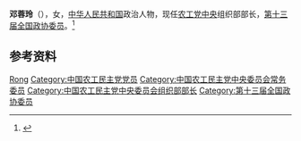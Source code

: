 '''邓蓉玲'''（{{bd|？|}}），女，[[中华人民共和国|中华人民共和国]]政治人物，现任[[农工党中央|农工党中央]]组织部部长，[[第十三届全国政协委员|第十三届全国政协委员]]。<ref>{{Cite web|title=89名农工党党员担任第十三届全国政协委员|url=http://www.tuanjiebao.com/2018-03/01/content_133751.htm|accessdate=2021-02-05|work=团结网|archive-date=2021-02-13|archive-url=https://web.archive.org/web/20210213033651/http://www.tuanjiebao.com/2018-03/01/content_133751.htm|dead-url=no}}</ref>

== 参考资料 ==
{{reflist}}

{{Navboxes
| title  = 邓蓉玲在[[中国农工民主党|中国农工民主党]]的职务
| list1  =
{{中国农工民主党第十六届中央委员会}}
}}

{{Authority control}}
{{DEFAULTSORT:Deng}}
[[Category:邓姓|Rong]]
[[Category:中国农工民主党党员|Category:中国农工民主党党员]]
[[Category:中国农工民主党中央委员会常务委员|Category:中国农工民主党中央委员会常务委员]]
[[Category:中国农工民主党中央委员会组织部部长|Category:中国农工民主党中央委员会组织部部长]]
[[Category:第十三届全国政协委员|Category:第十三届全国政协委员]]

{{中国人物小作品}}